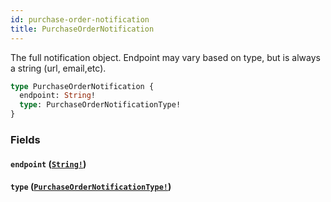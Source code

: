 ```yaml
---
id: purchase-order-notification
title: PurchaseOrderNotification
---
```


The full notification object. Endpoint may vary based on type, but is always a string (url, email,etc).

```graphql
type PurchaseOrderNotification {
  endpoint: String!
  type: PurchaseOrderNotificationType!
}
```

### Fields

#### `endpoint` ([`String!`](/developers/supplier-apis/supply-api/graphql/reference/scalars/string))

#### `type` ([`PurchaseOrderNotificationType!`](/developers/supplier-apis/supply-api/graphql/reference/enums/purchase-order-notification-type))
